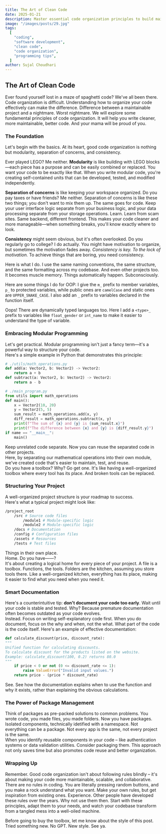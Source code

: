 ```yaml
---
title: The Art of Clean Code
date: 2025-01-21
description: Master essential code organization principles to build maintainable software. Learn about modularity, separation of concerns, project structure, and documentation best practices that will transform your development workflow.
image: "/images/posts/29.jpg"
tags:
  [
    "coding",
    "software development",
    "clean code",
    "code organization",
    "programming tips",
  ]
author: Sujal Choudhari
---
```


## The Art of Clean Code

Ever found yourself lost in a maze of spaghetti code? We've all been there. Code organization is difficult. Understanding how to organize your code effectively can make the difference. Difference between a maintainable project and a nightmare. Worst nightmare. We will explore some fundamental principles of code organization. It will help you write cleaner, more maintainable, better code. And your mama will be proud of you.

### The Foundation

Let's begin with the basics. At its heart, good code organization is nothing but modularity, separation of concerns, and consistency.

Ever played LEGO? Me neither. **Modularity** is like building with LEGO blocks—each piece has a purpose and can be easily combined or replaced. You want your code to be exactly like that. When you write modular code, you're creating self-contained units that can be developed, tested, and modified independently.

**Separation of concerns** is like keeping your workspace organized. Do you pay taxes or have friends? Me neither. Separation of concerns is like these two things; you don't want to mix them up. The same goes for code. Keep your user interface logic separate from your business logic, and your data processing separate from your storage operations. Learn. Learn from scam sites. Same backend, different frontend. This makes your code cleaner and more manageable—when something breaks, you'll know exactly where to look.

**Consistency** might seem obvious, but it's often overlooked. Do you regularly go to college? I do actually. You might have motivation to organize, but sometimes the motivation fades away. _Consistency is key. To the lock of motivation._ To achieve things that are boring, you need consistency.

Here is what I do. I use the same naming conventions, the same structure, and the same formatting across my codebase. And even other projects too. It becomes muscle memory. Things automatically happen. Subconsciously.

Here are some things I do for OOP: I give the `m_` prefix to member variables, `p_` to protected variables, while public ones are `camelCase` and static ones are `UPPER_SNAKE_CASE`. I also add an `_` prefix to variables declared in the function itself.

Oops! There are dynamically typed languages too. Here I add a `<type>_` prefix to variables like `float_gender` or `int_name` to make it easier to understand the type of variable.

### Embracing Modular Programming

Let's get practical. Modular programming isn't just a fancy term—it's a powerful way to structure your code.  
Here's a simple example in Python that demonstrates this principle:

```python
# ./utils/math_operations.py
def add(a: Vector2, b: Vector2) -> Vector2:
    return a + b
def subtract(a: Vector2, b: Vector2) -> Vector2:
    return a - b

# ./main_program.py
from utils import math_operations
def main():
    x = Vector2(10, 20)
    y = Vector2(5, 5)
    sum_result = math_operations.add(x, y)
    diff_result = math_operations.subtract(x, y)
    print(f"The sum of {x} and {y} is {sum_result.x}")
    print(f"The difference between {x} and {y} is {diff_result.y}")
if name == "__main__":
    main()
```

Keep unrelated code separate. Now you can reuse the separated code in other projects.  
Here, by separating our mathematical operations into their own module, we've created code that's easier to maintain, test, and reuse.  
Do you have a toolbox? Why? Go get one. It's like having a well-organized toolbox where every tool has its place. And broken tools can be replaced.

### Structuring Your Project

A well-organized project structure is your roadmap to success.  
Here's what a typical project might look like:

```bash
/project_root
    /src # Source code files
        /module1 # Module-specific logic
        /module2 # Module-specific logic
    /docs # Documentation
    /config # Configuration files
    /assets # Resources
    /tests # Test files
```

Things in their own place.  
Home. Do you have——?  
It's about creating a logical home for every piece of your project. A file is a toolbox. Functions, the tools. Folders are the kitchen, assuming you store tools there. Like a well-organized kitchen, everything has its place, making it easier to find what you need when you need it.

### Smart Documentation

Here's a counterintuitive tip: **don't document your code too early**. Wait until your code is stable and tested. Why? Because premature documentation often becomes outdated as your code evolves.  
Instead. Focus on writing self-explanatory code first. When you do document, focus on the why and when, not the what. What part of the code is the code itself. Here's an example of effective documentation:

```python
def calculate_discount(price, discount_rate):
"""
Unified function for calculating discounts.
To calculate discount for the products listed on the website.
Example: calculate_discount(100, 0.2) returns 80.0
"""
    if price < 0 or not (0 <= discount_rate <= 1):
        raise ValueError("Invalid input values.")
    return price - (price * discount_rate)
```

See. See how the documentation explains when to use the function and why it exists, rather than explaining the obvious calculations.

### The Power of Package Management

Think of packages as pre-packed solutions to common problems. You wrote code, you made files, you made folders. Now you have packages.  
Isolated components, technically idetified with a namespace. Not everything can be a package. Not every app is the same, not every project is the same.  
When you identify reusable components in your code – like authentication systems or data validation utilities. Consider packaging them. This approach not only saves time but also promotes code reuse and better organization.

### Wrapping Up

Remember. Good code organization isn't about following rules blindly – it's about making your code more maintainable, scalable, and collaborative. There are no rules in coding. You are literally pressing random buttons, and you make a rock understand what you want. Make your own rules, but get inspiration from existing ones. Experience. Other people have developed these rules over the years. Why not use them then. Start with these principles, adapt them to your needs, and watch your codebase transform from a tangled mess into a well-oiled machine.

Before going to buy the toolbox, let me know about the style of this post. Tried something new. No GPT. New style. See ya.
